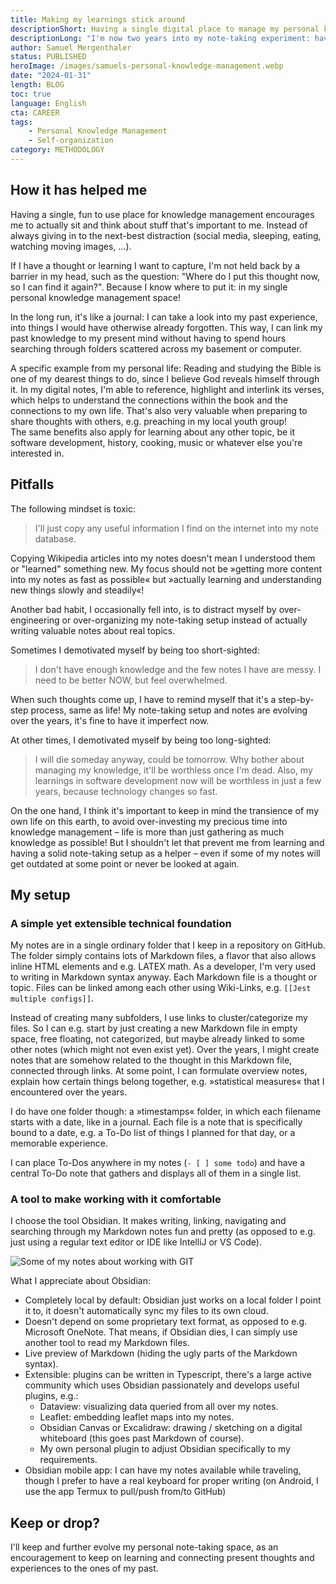 ```yaml
---
title: Making my learnings stick around
descriptionShort: Having a single digital place to manage my personal knowledge.
descriptionLong: "I'm now two years into my note-taking experiment: having a single digital place where I can comfortably think about, formulate and interconnect anything I learn."
author: Samuel Mergenthaler
status: PUBLISHED
heroImage: /images/samuels-personal-knowledge-management.webp
date: "2024-01-31"
length: BLOG
toc: true
language: English
cta: CAREER
tags:
    - Personal Knowledge Management
    - Self-organization
category: METHODOLOGY
---
```


## How it has helped me

Having a single, fun to use place for knowledge management encourages me to actually sit and think about stuff that's important to me. Instead of always giving in to the next-best distraction (social media, sleeping, eating, watching moving images, ...). 

If I have a thought or learning I want to capture, I'm not held back by a barrier in my head, such as the question: "Where do I put this thought now, so I can find it again?". Because I know where to put it: in my single personal knowledge management space!  

In the long run, it's like a journal: I can take a look into my past experience, into things I would have otherwise already forgotten. This way, I can link my past knowledge to my present mind without having to spend hours searching through folders scattered across my basement or computer.

A specific example from my personal life: Reading and studying the Bible is one of my dearest things to do, since I believe God reveals himself through it. In my digital notes, I'm able to reference, highlight and interlink its verses, which helps to understand the connections within the book and the connections to my own life. That's also very valuable when preparing to share thoughts with others, e.g. preaching in my local youth group!  
The same benefits also apply for learning about any other topic, be it software development, history, cooking, music or whatever else you're interested in.

## Pitfalls

The following mindset is toxic:

> I'll just copy any useful information I find on the internet into my note database.

Copying Wikipedia articles into my notes doesn't mean I understood them or "learned" something new. My focus should not be »getting more content into my notes as fast as possible« but »actually learning and understanding new things slowly and steadily«!

Another bad habit, I occasionally fell into, is to distract myself by over-engineering or over-organizing my note-taking setup instead of actually writing valuable notes about real topics.

Sometimes I demotivated myself by being too short-sighted:

> I don't have enough knowledge and the few notes I have are messy. I need to be better NOW, but feel overwhelmed.

When such thoughts come up, I have to remind myself that it's a step-by-step process, same as life! My note-taking setup and notes are evolving over the years, it's fine to have it imperfect now.

At other times, I demotivated myself by being too long-sighted:

> I will die someday anyway, could be tomorrow. Why bother about managing my knowledge, it'll be worthless once I'm dead. Also, my learnings in software development now will be worthless in just a few years, because technology changes so fast.

On the one hand, I think it's important to keep in mind the transience of my own life on this earth, to avoid over-investing my precious time into knowledge management – life is more than just gathering as much knowledge as possible! But I shouldn't let that prevent me from learning and having a solid note-taking setup as a helper – even if some of my notes will get outdated at some point or never be looked at again.

## My setup

### A simple yet extensible technical foundation

My notes are in a single ordinary folder that I keep in a repository on GitHub. The folder simply contains lots of Markdown files, a flavor that also allows inline HTML elements and e.g. LATEX math. As a developer, I'm very used to writing in Markdown syntax anyway. Each Markdown file is a thought or topic. Files can be linked among each other using Wiki-Links, e.g. `[[Jest multiple configs]]`.

Instead of creating many subfolders, I use links to cluster/categorize my files. So I can e.g. start by just creating a new Markdown file in empty space, free floating, not categorized, but maybe already linked to some other notes (which might not even exist yet). Over the years, I might create notes that are somehow related to the thought in this Markdown file, connected through links. At some point, I can formulate overview notes, explain how certain things belong together, e.g. »statistical measures« that I encountered over the years.

I do have one folder though: a »timestamps« folder, in which each filename starts with a date, like in a journal. Each file is a note that is specifically bound to a date, e.g. a To-Do list of things I planned for that day, or a memorable experience.

I can place To-Dos anywhere in my notes (`- [ ] some todo`) and have a central To-Do note that gathers and displays all of them in a single list.

### A tool to make working with it comfortable

I choose the tool Obsidian. It makes writing, linking, navigating and searching through my Markdown notes fun and pretty (as opposed to e.g. just using a regular text editor or IDE like IntelliJ or VS Code).

![Some of my notes about working with GIT](/images/samuels-personal-knowledge-management.webp)

What I appreciate about Obsidian:

-   Completely local by default: Obsidian just works on a local folder I point it to, it doesn't automatically sync my files to its own cloud.
-   Doesn't depend on some proprietary text format, as opposed to e.g. Microsoft OneNote. That means, if Obsidian dies, I can simply use another tool to read my Markdown files.
-   Live preview of Markdown (hiding the ugly parts of the Markdown syntax).
-   Extensible: plugins can be written in Typescript, there's a large active community which uses Obsidian passionately and develops useful plugins, e.g.:
    -   Dataview: visualizing data queried from all over my notes.
    -   Leaflet: embedding leaflet maps into my notes.
    -   Obsidian Canvas or Excalidraw: drawing / sketching on a digital whiteboard (this goes past Markdown of course).
    -   My own personal plugin to adjust Obsidian specifically to my requirements.
-   Obsidian mobile app: I can have my notes available while traveling, though I prefer to have a real keyboard for proper writing (on Android, I use the app Termux to pull/push from/to GitHub)

## Keep or drop?

I'll keep and further evolve my personal note-taking space, as an encouragement to keep on learning and connecting present thoughts and experiences to the ones of my past.
